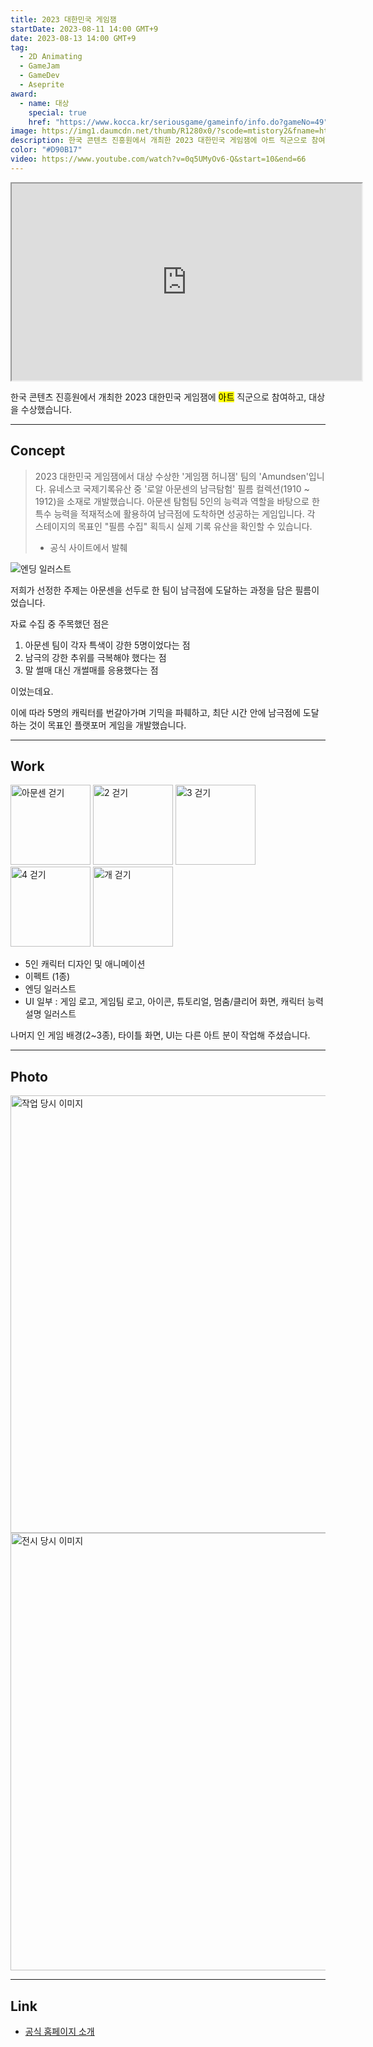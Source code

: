 ```yaml
---
title: 2023 대한민국 게임잼
startDate: 2023-08-11 14:00 GMT+9
date: 2023-08-13 14:00 GMT+9
tag:
  - 2D Animating
  - GameJam
  - GameDev
  - Aseprite
award:
  - name: 대상
    special: true
    href: "https://www.kocca.kr/seriousgame/gameinfo/info.do?gameNo=49"
image: https://img1.daumcdn.net/thumb/R1280x0/?scode=mtistory2&fname=https%3A%2F%2Fblog.kakaocdn.net%2Fdn%2Fm0Ayv%2Fbtsq5XRjCqn%2FhSpafmxmh9w1ieyyZqfJnK%2Fimg.png
description: 한국 콘텐츠 진흥원에서 개최한 2023 대한민국 게임잼에 아트 직군으로 참여하여 대상을 수상했습니다.
color: "#D90B17"
video: https://www.youtube.com/watch?v=0q5UMyOv6-Q&start=10&end=66
---
```


<iframe
  width="560"
  height="315"
  src="https://www.youtube.com/embed/0q5UMyOv6-Q?si=i-CsL-6wIQT5OZX0"
  title="YouTube video player"
  allow="accelerometer; autoplay; clipboard-write; encrypted-media; gyroscope; picture-in-picture; web-share"
  allowfullscreen
></iframe>

한국 콘텐츠 진흥원에서 개최한 2023 대한민국 게임잼에 <mark>아트</mark> 직군으로 참여하고, 대상을 수상했습니다.

---

## Concept

> 2023 대한민국 게임잼에서 대상 수상한 '게임잼 허니잼' 팀의 'Amundsen'입니다.
> 유네스코 국제기록유산 중 '로알 아문센의 남극탐험' 필름 컬렉션(1910 ~ 1912)을 소재로 개발했습니다.
> 아문센 탐험팀 5인의 능력과 역할을 바탕으로 한 특수 능력을 적재적소에 활용하여 남극점에 도착하면 성공하는 게임입니다.
> 각 스테이지의 목표인 "필름 수집" 획득시 실제 기록 유산을 확인할 수 있습니다.
>
> - 공식 사이트에서 발췌

![엔딩 일러스트](https://blog.kakaocdn.net/dn/bmEEWe/btss84ta6gX/CcuSTK6ZjdN5COoEhBdf9k/img.gif)

저희가 선정한 주제는 아문센을 선두로 한 팀이 남극점에 도달하는 과정을 담은 필름이었습니다.

자료 수집 중 주목했던 점은

1. 아문센 팀이 각자 특색이 강한 5명이었다는 점
1. 남극의 강한 추위를 극복해야 했다는 점
1. 말 썰매 대신 개썰매를 응용했다는 점

이었는데요.

이에 따라 5명의 캐릭터를 번갈아가며 기믹을 파훼하고, 최단 시간 안에 남극점에 도달하는 것이 목표인 플랫포머 게임을 개발했습니다.

---

## Work

<img
  alt="아문센 걷기"
  className="auto"
  height="128"
  src="https://blog.kakaocdn.net/dn/sArgU/btss9AejMy0/MSB2N5ciesS3jvNFHF1fv0/img.gif"
/>
<img
  alt="2 걷기"
  className="auto"
  width="128"
  height="128"
  src="https://blog.kakaocdn.net/dn/cmgmjA/btstbcRGhpq/k0rCoJgxg2iubxUCfGv2Q1/img.gif"
/>
<img
  alt="3 걷기"
  className="auto"
  height="128"
  src="https://blog.kakaocdn.net/dn/oAykk/btss9Y7d4N4/C36BswutwyfKzUOxvGS3k1/img.gif"
/>
<img
  alt="4 걷기"
  className="auto"
  height="128"
  src="https://blog.kakaocdn.net/dn/7JZa1/btssT8KIWIm/lSsgcJfRMgNEhNvGrmOEj0/img.gif"
/>
<img
  alt="개 걷기"
  className="auto"
  height="128"
  src="https://blog.kakaocdn.net/dn/bRNsMP/btss9kvVBHm/cFKeyDag4WG0MkphN8TI21/img.gif"
/>

- 5인 캐릭터 디자인 및 애니메이션
- 이펙트 (1종)
- 엔딩 일러스트
- UI 일부 : 게임 로고, 게임팀 로고, 아이콘, 튜토리얼, 멈춤/클리어 화면, 캐릭터 능력 설명 일러스트

나머지 인 게임 배경(2~3종), 타이틀 화면, UI는 다른 아트 분이 작업해 주셨습니다.

---

## Photo


<img alt="작업 당시 이미지" width="700" src="https://img1.daumcdn.net/thumb/R1280x0/?scode=mtistory2&fname=https%3A%2F%2Fblog.kakaocdn.net%2Fdn%2FbqU0hj%2FbtssSngCSdM%2FftdN0IrkB4naKAidQELwdk%2Fimg.png" />

<img alt="전시 당시 이미지" width="700" src="https://img1.daumcdn.net/thumb/R1280x0/?scode=mtistory2&fname=https%3A%2F%2Fblog.kakaocdn.net%2Fdn%2FchxUbs%2FbtssSDDPQQG%2Fz1VHcJXfdUhkKmFG1bX7o1%2Fimg.png" />

---

## Link

- [공식 홈페이지 소개](https://www.kocca.kr/seriousgame/gameinfo/info.do?gameNo=49)
<!-- - [블로그 후기](https://d-dl.tistory.com/147) -->
